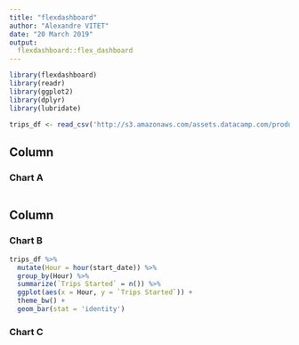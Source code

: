 ---
title: "flexdashboard"
author: "Alexandre VITET"
date: "20 March 2019"
output:
  flexdashboard::flex_dashboard
---

```{r setup, include=FALSE}
library(flexdashboard)
library(readr)
library(ggplot2)
library(dplyr)
library(lubridate)
```

```{r load_data, include = FALSE}
trips_df <- read_csv('http://s3.amazonaws.com/assets.datacamp.com/production/course_5875/datasets/sanfran_bikeshare_joined_oneday.csv')
```



Column
-----------------------------------------------------------------------
  
### Chart A
  
```{r}

```

Column
-----------------------------------------------------------------------
  
### Chart B
  
```{r plot1}

trips_df %>%
  mutate(Hour = hour(start_date)) %>%
  group_by(Hour) %>%
  summarize(`Trips Started` = n()) %>%
  ggplot(aes(x = Hour, y = `Trips Started`)) +
  theme_bw() +
  geom_bar(stat = 'identity')

```

### Chart C

```{r}

```


